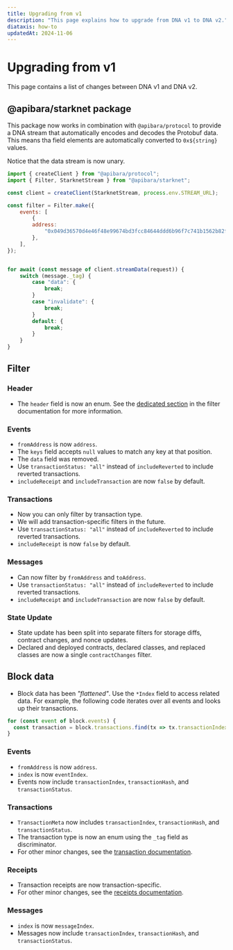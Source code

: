 ```yaml
---
title: Upgrading from v1
description: "This page explains how to upgrade from DNA v1 to DNA v2."
diataxis: how-to
updatedAt: 2024-11-06
---
```


# Upgrading from v1

This page contains a list of changes between DNA v1 and DNA v2.

## @apibara/starknet package

This package now works in combination with `@apibara/protocol` to provide a DNA stream
that automatically encodes and decodes the Protobuf data. This means tha field elements
are automatically converted to `0x${string}` values.

Notice that the data stream is now unary.

```js
import { createClient } from "@apibara/protocol";
import { Filter, StarknetStream } from "@apibara/starknet";

const client = createClient(StarknetStream, process.env.STREAM_URL);

const filter = Filter.make({
    events: [
        {
        address:
            "0x049d36570d4e46f48e99674bd3fcc84644ddd6b96f7c741b1562b82f9e004dc7",
        },
    ],
});


for await (const message of client.streamData(request)) {
    switch (message._tag) {
        case "data": {
            break;
        }
        case "invalidate": {
            break;
        }
        default: {
            break;
        }
    }
}
```

## Filter

### Header

 - The `header` field is now an enum. See the [dedicated section](/docs/v2/networks/starknet/filter#header)
in the filter documentation for more information.

### Events

 - `fromAddress` is now `address`.
 - The `keys` field accepts `null` values to match any key at that position.
 - The `data` field was removed.
 - Use `transactionStatus: "all"` instead of `includeReverted` to include reverted transactions.
 - `includeReceipt` and `includeTransaction` are now `false` by default.

### Transactions

 - Now you can only filter by transaction type.
 - We will add transaction-specific filters in the future.
 - Use `transactionStatus: "all"` instead of `includeReverted` to include reverted transactions.
 - `includeReceipt` is now `false` by default.

### Messages

 - Can now filter by `fromAddress` and `toAddress`.
 - Use `transactionStatus: "all"` instead of `includeReverted` to include reverted transactions.
 - `includeReceipt` and `includeTransaction` are now `false` by default.

### State Update
 
 - State update has been split into separate filters for storage diffs, contract
   changes, and nonce updates.
 - Declared and deployed contracts, declared classes, and replaced classes are now
   a single `contractChanges` filter.

## Block data

 - Block data has been _"flattened"_. Use the `*Index` field to access related data.
   For example, the following code iterates over all events and looks up their
   transactions.

```js
for (const event of block.events) {
  const transaction = block.transactions.find(tx => tx.transactionIndex === event.transactionIndex);
}
```

### Events

 - `fromAddress` is now `address`.
 - `index` is now `eventIndex`.
 - Events now include `transactionIndex`, `transactionHash`, and `transactionStatus`.

### Transactions

 - `TransactionMeta` now includes `transactionIndex`, `transactionHash`, and `transactionStatus`.
 - The transaction type is now an enum using the `_tag` field as discriminator.
 - For other minor changes, see the [transaction documentation](/docs/v2/networks/starknet/data#transaction).

### Receipts

 - Transaction receipts are now transaction-specific.
 - For other minor changes, see the [receipts documentation](/docs/v2/networks/starknet/data#transaction-receipt).

### Messages

 - `index` is now `messageIndex`.
 - Messages now include `transactionIndex`, `transactionHash`, and `transactionStatus`.
